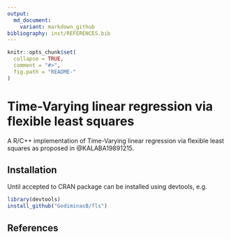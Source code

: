 ```yaml
---
output:
  md_document:
    variant: markdown_github
bibliography: inst/REFERENCES.bib
---
```


<!-- README.md is generated from README.Rmd. Please edit that file -->

```r
knitr::opts_chunk$set(
  collapse = TRUE,
  comment = "#>",
  fig.path = "README-"
)
```

# Time-Varying linear regression via flexible least squares

A R/C++ implementation of Time-Varying linear regression via flexible least squares as proposed in @KALABA19891215.

## Installation
Until accepted to CRAN package can be installed using devtools, e.g.

```r
library(devtools)
install_github("GediminasB/fls")
```

## References
